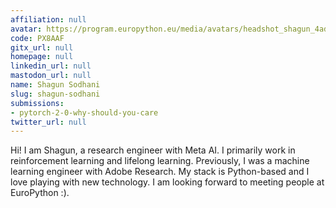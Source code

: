 ```yaml
---
affiliation: null
avatar: https://program.europython.eu/media/avatars/headshot_shagun_4ad2FAO.jpeg
code: PX8AAF
gitx_url: null
homepage: null
linkedin_url: null
mastodon_url: null
name: Shagun Sodhani
slug: shagun-sodhani
submissions:
- pytorch-2-0-why-should-you-care
twitter_url: null
---
```


Hi! I am Shagun, a research engineer with Meta AI. I primarily work in reinforcement learning and lifelong learning. Previously, I was a machine learning engineer with Adobe Research. My stack is Python-based and I love playing with new technology. I am looking forward to meeting people at EuroPython :).
